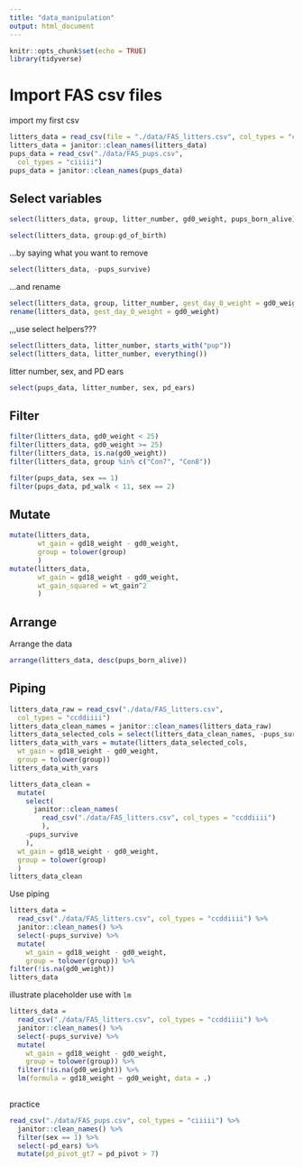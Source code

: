 ```yaml
---
title: "data_manipulation"
output: html_document
---
```


```r
knitr::opts_chunk$set(echo = TRUE)
library(tidyverse)
```

# Import FAS csv files

import my first csv

```r
litters_data = read_csv(file = "./data/FAS_litters.csv", col_types = "ccddiiii")
litters_data = janitor::clean_names(litters_data)
pups_data = read_csv("./data/FAS_pups.csv",
  col_types = "ciiiii")
pups_data = janitor::clean_names(pups_data)
```

## Select variables
```r
select(litters_data, group, litter_number, gd0_weight, pups_born_alive)
```
```r
select(litters_data, group:gd_of_birth)
```
...by saying what you want to remove
```r
select(litters_data, -pups_survive)
```
...and rename
```r
select(litters_data, group, litter_number, gest_day_0_weight = gd0_weight)
rename(litters_data, gest_day_0_weight = gd0_weight)
```
,,,use select helpers???
```r
select(litters_data, litter_number, starts_with("pup"))
select(litters_data, litter_number, everything())
```
litter number, sex, and PD ears
```r
select(pups_data, litter_number, sex, pd_ears)
```

## Filter
```r
filter(litters_data, gd0_weight < 25)
filter(litters_data, gd0_weight >= 25)
filter(litters_data, is.na(gd0_weight))
filter(litters_data, group %in% c("Con7", "Con8"))
```
```r
filter(pups_data, sex == 1)
filter(pups_data, pd_walk < 11, sex == 2)
```

## Mutate
```r
mutate(litters_data,
       wt_gain = gd18_weight - gd0_weight,
       group = tolower(group)
       )
mutate(litters_data,
       wt_gain = gd18_weight - gd0_weight,
       wt_gain_squared = wt_gain^2
       )
```


## Arrange

Arrange the data
```r
arrange(litters_data, desc(pups_born_alive))
```

## Piping
```r
litters_data_raw = read_csv("./data/FAS_litters.csv",
  col_types = "ccddiiii")
litters_data_clean_names = janitor::clean_names(litters_data_raw)
litters_data_selected_cols = select(litters_data_clean_names, -pups_survive)
litters_data_with_vars = mutate(litters_data_selected_cols, 
  wt_gain = gd18_weight - gd0_weight,
  group = tolower(group))
litters_data_with_vars
```

```r
litters_data_clean = 
  mutate(
    select(
      janitor::clean_names(
        read_csv("./data/FAS_litters.csv", col_types = "ccddiiii")
        ), 
    -pups_survive
    ),
  wt_gain = gd18_weight - gd0_weight,
  group = tolower(group)
  )
litters_data_clean
```

Use piping
```r
litters_data = 
  read_csv("./data/FAS_litters.csv", col_types = "ccddiiii") %>%
  janitor::clean_names() %>%
  select(-pups_survive) %>%
  mutate(
    wt_gain = gd18_weight - gd0_weight,
    group = tolower(group)) %>%
filter(!is.na(gd0_weight)) 
litters_data
```

illustrate placeholder use with `lm`
```r
litters_data = 
  read_csv("./data/FAS_litters.csv", col_types = "ccddiiii") %>%
  janitor::clean_names() %>%
  select(-pups_survive) %>%
  mutate(
    wt_gain = gd18_weight - gd0_weight,
    group = tolower(group)) %>%
  filter(!is.na(gd0_weight)) %>% 
  lm(formula = gd18_weight ~ gd0_weight, data = .)
  
```

practice

```r
read_csv("./data/FAS_pups.csv", col_types = "ciiiii") %>%
  janitor::clean_names() %>% 
  filter(sex == 1) %>% 
  select(-pd_ears) %>% 
  mutate(pd_pivot_gt7 = pd_pivot > 7)
```

